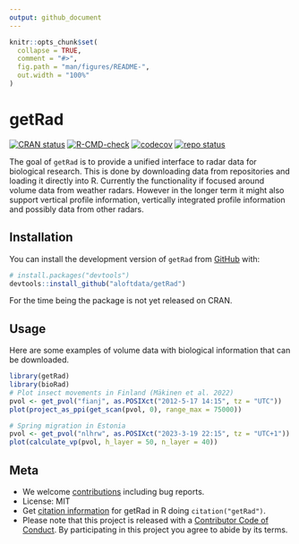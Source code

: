 ```yaml
---
output: github_document
---
```


<!-- README.md is generated from README.Rmd. Please edit that file -->

```r
knitr::opts_chunk$set(
  collapse = TRUE,
  comment = "#>",
  fig.path = "man/figures/README-",
  out.width = "100%"
)
```

# getRad

<!-- badges: start -->
[![CRAN status](https://www.r-pkg.org/badges/version/getRad)](https://CRAN.R-project.org/package=getRad)
[![R-CMD-check](https://github.com/aloftdata/getRad/actions/workflows/R-CMD-check.yaml/badge.svg)](https://github.com/aloftdata/getRad/actions/workflows/R-CMD-check.yaml)
[![codecov](https://codecov.io/gh/aloftdata/getRad/branch/main/graph/badge.svg)](https://app.codecov.io/gh/aloftdata/getRad/)
[![repo status](https://www.repostatus.org/badges/latest/wip.svg)](https://www.repostatus.org/#wip)
<!-- badges: end -->

The goal of `getRad` is to provide a unified interface to radar data for biological research. This is done by downloading data from repositories and loading it directly into R. Currently the functionality if focused around volume data from weather radars. However in the longer term it might also support vertical profile information, vertically integrated profile information and possibly data from other radars. 

## Installation

You can install the development version of `getRad` from [GitHub](https://github.com/) with:

``` r
# install.packages("devtools")
devtools::install_github("aloftdata/getRad")
```

For the time being the package is not yet released on CRAN.

## Usage

Here are some examples of volume data with biological information that can be downloaded.

```r
library(getRad)
library(bioRad)
# Plot insect movements in Finland (Mäkinen et al. 2022)
pvol <- get_pvol("fianj", as.POSIXct("2012-5-17 14:15", tz = "UTC"))
plot(project_as_ppi(get_scan(pvol, 0), range_max = 75000))

# Spring migration in Estonia
pvol <- get_pvol("nlhrw", as.POSIXct("2023-3-19 22:15", tz = "UTC+1"))
plot(calculate_vp(pvol, h_layer = 50, n_layer = 40))
```

## Meta

- We welcome [contributions](https://aloftdata.github.io/getRad/CONTRIBUTING.html) including bug reports.
- License: MIT
- Get [citation information](https://aloftdata.github.io/getRad/authors.html#citation) for getRad in R doing `citation("getRad")`.
- Please note that this project is released with a [Contributor Code of Conduct](https://aloftdata.github.io/getRad/CODE_OF_CONDUCT.html). By participating in this project you agree to abide by its terms.
